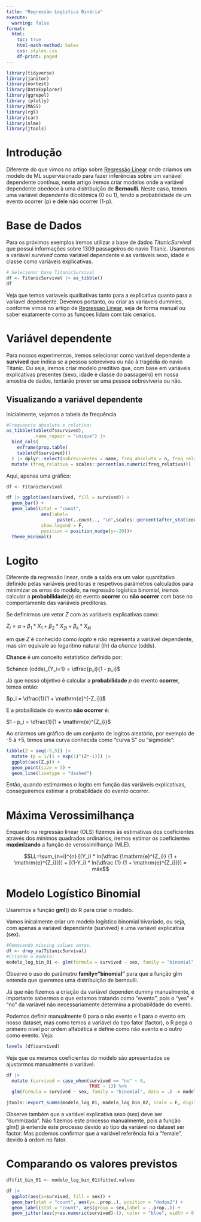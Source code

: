 ```yaml
---
title: "Regressão Logística Binária"
execute: 
  warning: false
format:
  html:
    toc: true
    html-math-method: katex
    css: styles.css
    df-print: paged
---
```


```r
library(tidyverse) 
library(janitor)
library(nortest)
library(DataExplorer)
library(ggrepel)
library (plotly)
library(MASS)
library(rgl)
library(car)
library(nlme)
library(jtools)
```

# Introdução

Diferente do que vimos no artigo sobre [Regressão Linear](./RegLinear-01.html) onde criamos um modelo de ML supervisionado para fazer inferências sobre um variável dependente contínua, neste artigo iremos criar modelos onde a variável dependente obedece à uma distribuição de **Bernoulli**. Neste caso, temos uma variável dependente dicotômica (0 ou 1), tendo a probabilidade de um evento ocorrer (p) e dele não ocorrer (1-p).

# Base de Dados

Para os próximos exemplos iremos utilizar a base de dados *TitanicSurvival* que possui informações sobre 1309 passageiros do navio Titanic. Usaremos a variável *survived* como variável dependente e as variáveis sexo, idade e classe como variáveis explicativas.

```r
# Selecionar base TitanicSurvival
df <- TitanicSurvival |> as_tibble()
df
```

:::callout-warning
Veja que temos variaveis qualitativas tanto para a explicativa quanto para a variavel dependente. Devemos portanto, ou criar as variaveis dummies, conforme vimos no artigo de [Regressao Linear](./RegLinear-01.html), seja de forma manual ou saber exatamente como as funçoes lidam com tais cenarios. 
:::
# Variável dependente

Para nossos experimentos, iremos selecionar como variável dependente a **survived** que indica se a pessoa sobreviveu ou não à tragédia do navio Titanic. Ou seja, iremos criar modelo preditivo que, com base em variáveis explicativas presentes (sexo, idade e classe do passageiro) em nossa amostra de dados, tentarão prever se uma pessoa sobreviveria ou não.

## Visualizando a variável dependente

Inicialmente, vejamos a tabela de frequência

```r
#Frequencia absoluta e relativa:
as_tibble(table(df$survived), 
          .name_repair = "unique") |>
  bind_cols(
    enframe(prop.table(
    table(df$survived)))
  ) |> dplyr::select(sobreviventes = name, freq_absoluta = n, freq_relativa=value) |> 
  mutate (freq_relativa = scales::percent(as.numeric(freq_relativa)))
```

Aqui, apenas uma gráfico:

```r
df <- TitanicSurvival 

df |> ggplot(aes(survived, fill = survived)) +
  geom_bar() +
  geom_label(stat = "count", 
             aes(label=
                   paste(..count.., "\n",scales::percent(after_stat(count/sum(count))))), 
             show.legend = F,
             position = position_nudge(y=-20))+
  theme_minimal()
```


# Logito

Diferente da regressão linear, onde a saída era um valor quantitativo definido pelas variáveis preditoras e respetivos parâmetros calculados para minimizar os erros do modelo, na regressão logística binomial, iremos calcular a **probabilidade**($p$) do evento **ocorrer** ou **não ocorrer** com base no comportamente das variáveis preditoras.

Se definirmos um vetor $Z$ com as variáveis explicativas como:

$Z_i = \alpha + \beta_1 * X_1 + \beta_2 * X_{2i} + \beta_k * X_{ki}$

em que $Z$ é conhecido como *logito* e não representa a variável dependente, mas sim equivale ao logaritmo natural ($ln$) da *chance* (odds).

**Chance** é um conceito estatístico definido por:

$chance (odds)_{Y_i=1} = \dfrac{p_i}{1 - p_i}$

Já que nosso objetivo é calcular a **probabilidade** *p* do evento **ocorrer**, temos então:

$p_i = \dfrac{1}{1 + \mathrm{e}^{-Z_i}}$

E a probailidade do evento **não ocorrer** é:

$1 - p_i = \dfrac{1}{1 + \mathrm{e}^{Z_i}}$

Ao criarmos um gráfico de um conjunto de logitos aleatório, por exemplo de -5 à +5, temos uma curva conhecida como "curva S" ou "sigmóide":

```r
tibble(Z = seq(-5,5)) |> 
  mutate (p = 1/(1 + exp(1)^(Z*-1))) |> 
  ggplot(aes(Z,p)) +
  geom_point(size = 3) +
  geom_line(linetype = "dashed")
```

Então, quando estimarmos o logito em função das variáveis explicativas, conseguiremos estimar a probabildade do evento ocorrer.

# Máxima Verossimilhança

Enquanto na regressão linear (OLS) fizemos às estimativas dos coeficientes através dos mínimos quadrados ordinários, iremos estimar os coeficientes **maximizando** a função de verossimilhança (MLE).

$$LL=\sum_{n=i}^{n} [(Y_i) * ln(\dfrac {\mathrm{e}^{Z_i}} 
{1 + \mathrm{e}^{Z_i}})] + [(1-Y_i) * ln(\dfrac {1} 
{1 + \mathrm{e}^{Z_i}})] = máx$$

# Modelo Logístico Binomial

Usaremos a função **gml**() do R para criar o modelo.

Vamos inicalmente criar um modelo logístico binomial bivariado, ou seja, com apenas a variável dependente (survived) e uma variável explicativa (sex).

```r
#Removendo missing values antes.
df <- drop_na(TitanicSurvival)
#Criando o modelo:
modelo_log_bin_01 <- glm(formula = survived ~ sex, family = "binomial", data = df)
```

:::callout-important
Observe o uso do parâmetro **family="binomial"** para que a função glm entenda que queremos uma distribuição de bernoulli. 
:::

Já que não fizemos a criação da variável dependen dummy manualmente, é importante sabermos o que estamos tratando como "evento", pois o "yes" e "no" da variável não necessariamente determina a probabildade do evento.

Podemos definir manualmente 0 para o não evento e 1 para o evento em nosso dataset, mas como temos a variável do tipo fator (factor), o R pega o primeiro nível por ordem alfabética e define como não evento e o outro como evento. Veja:

```r
levels (df$survived)
```

Veja que os mesmos coeficientes do modelo são apresentados se ajustarmos manualmente a variável.

```r
df |> 
  mutate (survived = case_when(survived == "no" ~ 0,
                               TRUE ~ 1)) %>% 
  glm(formula = survived ~ sex, family = "binomial", data = .) -> modelo_log_bin_02

jtools::export_summs(modelo_log_01, modelo_log_bin_02, scale = F, digits = 4)
```

Observe também que a variável explicativa sexo (sex) deve ser "dummizada". Não fizemos este processo manualmente, pois a função glm() já entende este processo devido ao tipo da variável no dataset ser factor. Mas podemos confirmar que a variável referência foi a "female", devido à ordem no fator.

# Comparando os valores previstos

```r
df$fit_bin_01 <- modelo_log_bin_01$fitted.values

df |> 
  ggplot(aes(x=survived, fill = sex)) +
  geom_bar(stat = "count", aes(y=..prop..), position = "dodge2") +
  geom_label(stat = "count", aes(group = sex,label = ..prop..)) +
  geom_jitter(aes(y=as.numeric(survived)-1), color = "blue", width = 0.4, height = 0.05)
```


```r

```

